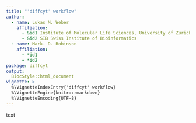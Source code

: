 ```yaml
---
title: "'diffcyt' workflow"
author: 
  - name: Lukas M. Weber
    affiliation: 
      - &id1 Institute of Molecular Life Sciences, University of Zurich, Switzerland
      - &id2 SIB Swiss Institute of Bioinformatics
  - name: Mark. D. Robinson
    affiliation: 
      - *id1
      - *id2
package: diffcyt
output: 
  BiocStyle::html_document
vignette: >
  %\VignetteIndexEntry{'diffcyt' workflow}
  %\VignetteEngine{knitr::rmarkdown}
  %\VignetteEncoding{UTF-8}
---
```



text

